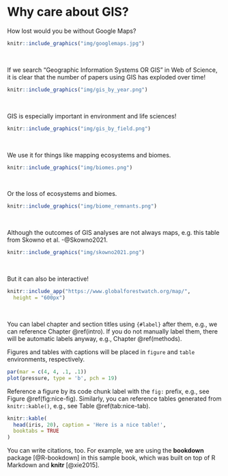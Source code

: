 # Why care about GIS? {#intro}

How lost would you be without Google Maps?

```r
knitr::include_graphics("img/googlemaps.jpg")
```

<br>

If we search "Geographic Information Systems OR GIS" in Web of Science, it is clear that the number of papers using GIS has exploded over time!

```r
knitr::include_graphics("img/gis_by_year.png")
```

<br>

GIS is especially important in environment and life sciences!

```r
knitr::include_graphics("img/gis_by_field.png")
```

<br>

We use it for things like mapping ecosystems and biomes.

```r
knitr::include_graphics("img/biomes.png")
```

<br>

Or the loss of ecosystems and biomes.

```r
knitr::include_graphics("img/biome_remnants.png")
```

<br>

Although the outcomes of GIS analyses are not always maps, e.g. this table from Skowno et al. -@Skowno2021.

```r
knitr::include_graphics("img/skowno2021.png")
```

<br>

But it can also be interactive!

```r
knitr::include_app("https://www.globalforestwatch.org/map/", 
  height = "600px")
```

<br>

You can label chapter and section titles using `{#label}` after them, e.g., we can reference Chapter \@ref(intro). If you do not manually label them, there will be automatic labels anyway, e.g., Chapter \@ref(methods).

Figures and tables with captions will be placed in `figure` and `table` environments, respectively.

```r
par(mar = c(4, 4, .1, .1))
plot(pressure, type = 'b', pch = 19)
```

Reference a figure by its code chunk label with the `fig:` prefix, e.g., see Figure \@ref(fig:nice-fig). Similarly, you can reference tables generated from `knitr::kable()`, e.g., see Table \@ref(tab:nice-tab).

```r
knitr::kable(
  head(iris, 20), caption = 'Here is a nice table!',
  booktabs = TRUE
)
```

You can write citations, too. For example, we are using the **bookdown** package [@R-bookdown] in this sample book, which was built on top of R Markdown and **knitr** [@xie2015].
